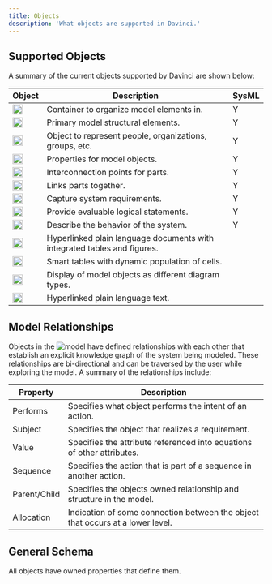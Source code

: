 ```yaml
---
title: Objects
description: 'What objects are supported in Davinci.'
---
```


## Supported Objects

A summary of the current objects supported by Davinci are shown below:

| Object                                             | Description                           | SysML |
| -----------------------------------------------------  | ------------------------------------- | ----- |
| <img height="20" noZoom src="/images/objecticons/package.svg" /> | Container to organize model elements in. |Y|
| <img height="20" noZoom src="/images/objecticons/part.svg" />    | Primary model structural elements.       | Y |
| <img height="20" noZoom src="/images/objecticons/entity.svg" />       | Object to represent people, organizations, groups, etc. | Y |
| <img height="20" noZoom src="/images/objecticons/attribute.svg" />   | Properties for model objects. | Y |
| <img height="20" noZoom src="/images/objecticons/port.svg" /> | Interconnection points for parts. | Y |
| <img height="20" noZoom src="/images/objecticons/connection.svg" />  | Links parts together. | Y |
| <img height="20" noZoom src="/images/objecticons/requirement.svg" />     | Capture system requirements. | Y |
| <img height="20" noZoom src="/images/objecticons/constraint.svg" />      | Provide evaluable logical statements. | Y |
| <img height="20" noZoom src="/images/objecticons/action.svg" />        | Describe the behavior of the system. | Y |
| <img height="20" noZoom src="/images/objecticons/document.svg" />       | Hyperlinked plain language documents with integrated tables and figures. |  |
| <img height="20" noZoom src="/images/objecticons/table.svg" />  | Smart tables with dynamic population of cells. |  |
| <img height="20" noZoom src="/images/objecticons/figure.svg" />       | Display of model objects as different diagram types. |  |
| <img height="20" noZoom src="/images/objecticons/text.svg" />     | Hyperlinked plain language text. |  |



## Model Relationships

Objects in the ![model](/images/objecticons/package.svg) have defined relationships with each other that establish an explicit knowledge graph of the system being modeled. These relationships are bi-directional and can be traversed by the user while exploring the model. A summary of the relationships include: 

| Property | Description                           |
| -------- | ------------------------------------- |
| Performs     | Specifies what object performs the intent of an action.                   |
| Subject      |Specifies the object that realizes a requirement.                        |
| Value   | Specifies the attribute referenced into equations of other attributes. |
| Sequence   | Specifies the action that is part of a sequence in another action. |
| Parent/Child   | Specifies the objects owned relationship and structure in the model. |
| Allocation   | Indication of some connection between the object that occurs at a lower level. |

## General Schema
All objects have owned properties that define them. 

